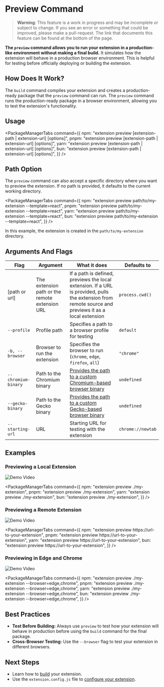 
<AvatarImage icon="extension" />

# Preview Command

> **Warning**: This feature is a work in progress and may be incomplete or subject to change. If you see an error or something that could be improved, please make a pull-request. The link that documents this feature can be found at the bottom of the page.

**The `preview` command allows you to run your extension in a production-like environment without making a final build.** It simulates how the extension will behave in a production browser environment. This is helpful for testing before officially deploying or building the extension.

## How Does It Work?

The `build` command compiles your extension and creates a production-ready package that the `preview` command can run. The `preview` command runs the production-ready package in a browser environment, allowing you to test the extension's functionality.

## Usage

<PackageManagerTabs
  command={{
    npm: "extension preview [extension-path | extension-url] [options]",
    pnpm: "extension preview [extension-path | extension-url] [options]",
    yarn: "extension preview [extension-path | extension-url] [options]",
    bun: "extension preview [extension-path | extension-url] [options]",
  }}
/>

## Path Option

The `preview` command can also accept a specific directory where you want to preview the extension.
If no path is provided, it defaults to the current working directory.

<PackageManagerTabs
  command={{
    npm: "extension preview path/to/my-extension --template=react",
    pnpm: "extension preview path/to/my-extension --template=react",
    yarn: "extension preview path/to/my-extension --template=react",
    bun: "extension preview path/to/my-extension --template=react",
  }}
/>

In this example, the extension is created in the `path/to/my-extension` directory.

## Arguments And Flags

| Flag                | Argument                                       | What it does                                                                                                                                          | Defaults to       |
| ------------------- | ---------------------------------------------- | ----------------------------------------------------------------------------------------------------------------------------------------------------- | ----------------- |
| [path or url]       | The extension path or the remote extension URL | If a path is defined, previews the local extension. If a URL is provided, pulls the extension from remote source and previews it as a local extension | `process.cwd()`   |
| `--profile`         | Profile path                                   | Specifies a path to a browser profile for testing                                                                                                     | `default`         |
| `-b, --browser`     | Browser to run the extension                   | Specifies the browser to run (`chrome`, `edge`, `firefox`, `all`)                                                                                     | `"chrome"`        |
| `--chromium-binary` | Path to the Chromium binary                    | [Provides the path to a custom Chromium-based browser binary](../browsers/running-other-browsers.mdx)                                                  | `undefined`       |
| `--gecko-binary`    | Path to the Gecko binary                       | [Provides the path to a custom Gecko-based browser binary](../browsers/running-other-browsers.mdx)                                                     | `undefined`       |
| `--starting-url`    | URL                                            | Starting URL for testing with the extension                                                                                                           | `chrome://newtab` |

## Examples

### Previewing a Local Extension

![Demo Video](https://placehold.co/600x400)

<PackageManagerTabs
  command={{
    npm: "extension preview ./my-extension",
    pnpm: "extension preview ./my-extension",
    yarn: "extension preview ./my-extension",
    bun: "extension preview ./my-extension",
  }}
/>

### Previewing a Remote Extension

![Demo Video](https://placehold.co/600x400)

<PackageManagerTabs
  command={{
    npm: "extension preview https://url-to-your-extension",
    pnpm: "extension preview https://url-to-your-extension",
    yarn: "extension preview https://url-to-your-extension",
    bun: "extension preview https://url-to-your-extension",
  }}
/>

### Previewing in Edge and Chrome

![Demo Video](https://placehold.co/600x400)

<PackageManagerTabs
  command={{
    npm: "extension preview ./my-extension --browser=edge,chrome",
    pnpm: "extension preview ./my-extension --browser=edge,chrome",
    yarn: "extension preview ./my-extension --browser=edge,chrome",
    bun: "extension preview ./my-extension --browser=edge,chrome",
  }}
/>

## Best Practices

- **Test Before Building:** Always use `preview` to test how your extension will behave in production before using the `build` command for the final package.
- **Cross-Browser Testing:** Use the `--browser` flag to test your extension in different browsers.

## Next Steps

- Learn how to [build](/docs/commands/build) your extension.
- Use the `extension.config.js` file to [configure your extension](/docs/features/extension-configuration).

